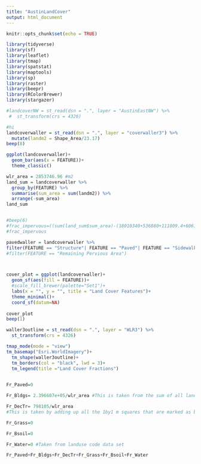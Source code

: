 ```yaml
---
title: "AustinLandCover"
output: html_document
---
```


```r
knitr::opts_chunk$set(echo = TRUE)
```

```r
library(tidyverse)
library(sf)
library(leaflet)
library(tmap)
library(spatstat)
library(maptools)
library(sp)
library(raster)
library(beepr)
library(RColorBrewer)
library(stargazer)
```

```r
#landcoverNW = st_read(dsn = ".", layer = "AustinEastNW") %>% 
 #  st_transform(crs = 4326)

#hi
landcoverwaller = st_read(dsn = ".", layer = "coverwaller3") %>% 
  mutate(landm2 = Shape_Area/23.17)
beep(8)
```

```r
ggplot(landcoverwaller)+
  geom_bar(aes(x = FEATURE))+
  theme_classic()
```

```r
wlr_area = 2853746.96 #m2
land_sum = landcoverwaller %>% 
  group_by(FEATURE) %>% 
  summarise(sum_area = sum(landm2)) %>% 
  arrange(-sum_area)
land_sum


#beep(6)
#frac_impervous=((sum(land_sum$sum_area)-(18010340+536880+111809.4+60614.13+48861.97+21312.08))/sum(land_sum$sum_area))
#frac_impervous
```



```r

pavedwaller = landcoverwaller %>% 
filter(FEATURE == "Structure"| FEATURE == "Paved"| FEATURE == "Sidewalk"| FEATURE == "Paved Parking"| FEATURE == "Edge of Paved Road")
#filter(FEATURE == "Remaining Pervious Area")



cover_plot = ggplot(landcoverwaller)+
  geom_sf(aes(fill = FEATURE))+
  #scale_fill_brewer(palette="Set1")+
  labs(x = "", y = "", title = "Land Cover Features")+
  theme_minimal()+
  coord_sf(datum=NA)
  
cover_plot 
beep(1)

```

```r

waller3outline = st_read(dsn = ".", layer = "WLR3") %>% 
  st_transform(crs = 4326)

tmap_mode(mode = "view")
tm_basemap("Esri.WorldImagery")+
  tm_shape(waller3outline)+
  tm_borders(col = "black", lwd = 3)+
  tm_legend(title ="Land Cover Fractions")
 
```


```r
Fr_Paved=0

Fr_Bldgs= 2.396607e+05/wlr_area #This is taken from the sum of all land area coded as structure

Fr_DecTr= 798105/wlr_area
#This is taken by adding up all the 1by1 m squares that are marked as being tree canopy from the 2010 tree cover dataset. To see the original data look at the wlr_landuse arc project in the wlr_tree_count shapefile 

Fr_Grass=0

Fr_Bsoil=0

Fr_Water=0 #Taken from landuse code data set 

Fr_Paved+Fr_Bldgs+Fr_DecTr+Fr_Grass+Fr_Bsoil+Fr_Water
```

